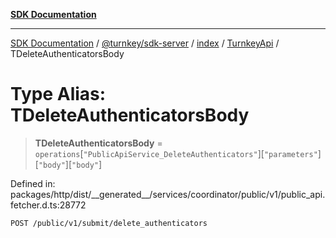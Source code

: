 [**SDK Documentation**](../../../../../../README.mdx)

***

[SDK Documentation](../../../../../../packages.mdx) / [@turnkey/sdk-server](../../../../README.mdx) / [index](../../../README.mdx) / [TurnkeyApi](../README.mdx) / TDeleteAuthenticatorsBody

# Type Alias: TDeleteAuthenticatorsBody

> **TDeleteAuthenticatorsBody** = `operations`\[`"PublicApiService_DeleteAuthenticators"`\]\[`"parameters"`\]\[`"body"`\]\[`"body"`\]

Defined in: packages/http/dist/\_\_generated\_\_/services/coordinator/public/v1/public\_api.fetcher.d.ts:28772

`POST /public/v1/submit/delete_authenticators`
